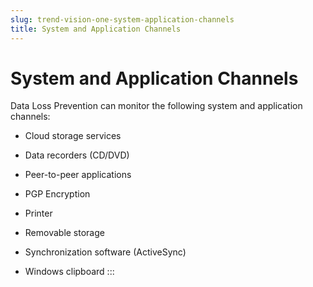 ```yaml
---
slug: trend-vision-one-system-application-channels
title: System and Application Channels
---
```

# System and Application Channels

Data Loss Prevention can monitor the following system and application channels:

- Cloud storage services

- Data recorders (CD/DVD)

- Peer-to-peer applications

- PGP Encryption

- Printer

- Removable storage

- Synchronization software (ActiveSync)

- Windows clipboard
:::
